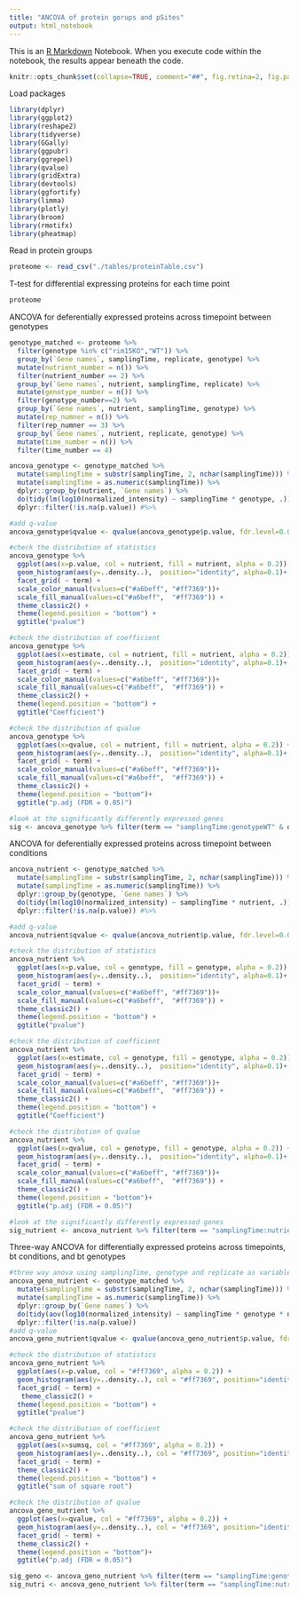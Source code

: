 ```yaml
---
title: "ANCOVA of protein gorups and pSites"
output: html_notebook
---
```


This is an [R Markdown](http://rmarkdown.rstudio.com) Notebook. When you execute code within the notebook, the results appear beneath the code. 

```r
knitr::opts_chunk$set(collapse=TRUE, comment="##", fig.retina=2, fig.path = "README_figs/README-")
```

Load packages
```r
library(dplyr)
library(ggplot2)
library(reshape2)
library(tidyverse)
library(GGally)
library(ggpubr)
library(ggrepel)
library(qvalue)
library(gridExtra)
library(devtools)
library(ggfortify)
library(limma)
library(plotly)
library(broom)
library(rmotifx)
library(pheatmap)
```

Read in protein groups
```r
proteome <- read_csv("./tables/proteinTable.csv")
```

T-test for differential expressing proteins for each time point
```r
proteome 
```

ANCOVA for deferentially expressed proteins across timepoint between genotypes 
```r
genotype_matched <- proteome %>%
  filter(genotype %in% c("rim15KO","WT")) %>%
  group_by(`Gene names`, samplingTime, replicate, genotype) %>%
  mutate(nutrient_number = n()) %>%
  filter(nutrient_number == 2) %>%
  group_by(`Gene names`, nutrient, samplingTime, replicate) %>%
  mutate(genotype_number = n()) %>%
  filter(genotype_number==2) %>%
  group_by(`Gene names`, nutrient, samplingTime, genotype) %>%
  mutate(rep_numner = n()) %>%
  filter(rep_numner == 3) %>%
  group_by(`Gene names`, nutrient, replicate, genotype) %>%
  mutate(time_number = n()) %>%
  filter(time_number == 4)

ancova_genotype <- genotype_matched %>% 
  mutate(samplingTime = substr(samplingTime, 2, nchar(samplingTime))) %>%
  mutate(samplingTime = as.numeric(samplingTime)) %>%
  dplyr::group_by(nutrient, `Gene names`) %>%
  do(tidy(lm(log10(normalized_intensity) ~ samplingTime * genotype, .))) %>% 
  dplyr::filter(!is.na(p.value)) #%>%

#add q-value
ancova_genotype$qvalue <- qvalue(ancova_genotype$p.value, fdr.level=0.05, pi0.method="bootstrap")$qvalues

#check the distribution of statistics
ancova_genotype %>% 
  ggplot(aes(x=p.value, col = nutrient, fill = nutrient, alpha = 0.2)) + 
  geom_histogram(aes(y=..density..),  position="identity", alpha=0.1)+
  facet_grid( ~ term) +
  scale_color_manual(values=c("#a6beff", "#ff7369"))+
  scale_fill_manual(values=c("#a6beff",  "#ff7369")) +
  theme_classic2() +
  theme(legend.position = "bottom") +
  ggtitle("pvalue")

#check the distribution of coefficient
ancova_genotype %>% 
  ggplot(aes(x=estimate, col = nutrient, fill = nutrient, alpha = 0.2)) + 
  geom_histogram(aes(y=..density..),  position="identity", alpha=0.1)+
  facet_grid( ~ term) +
  scale_color_manual(values=c("#a6beff", "#ff7369"))+
  scale_fill_manual(values=c("#a6beff",  "#ff7369")) +
  theme_classic2() +
  theme(legend.position = "bottom") +
  ggtitle("Coefficient")

#check the distribution of qvalue
ancova_genotype %>% 
  ggplot(aes(x=qvalue, col = nutrient, fill = nutrient, alpha = 0.2)) + 
  geom_histogram(aes(y=..density..),  position="identity", alpha=0.1)+
  facet_grid( ~ term) +
  scale_color_manual(values=c("#a6beff", "#ff7369"))+
  scale_fill_manual(values=c("#a6beff",  "#ff7369")) +
  theme_classic2() +
  theme(legend.position = "bottom")+
  ggtitle("p.adj (FDR = 0.05)")

#look at the significantly differently expressed genes
sig <- ancova_genotype %>% filter(term == "samplingTime:genotypeWT" & qvalue < 0.05)
```

ANCOVA for deferentially expressed proteins across timepoint between conditions 
```r
ancova_nutrient <- genotype_matched %>% 
  mutate(samplingTime = substr(samplingTime, 2, nchar(samplingTime))) %>%
  mutate(samplingTime = as.numeric(samplingTime)) %>%
  dplyr::group_by(genotype, `Gene names`) %>%
  do(tidy(lm(log10(normalized_intensity) ~ samplingTime * nutrient, .))) %>% 
  dplyr::filter(!is.na(p.value)) #%>%

#add q-value
ancova_nutrient$qvalue <- qvalue(ancova_nutrient$p.value, fdr.level=0.05, pi0.method="bootstrap")$qvalues

#check the distribution of statistics
ancova_nutrient %>% 
  ggplot(aes(x=p.value, col = genotype, fill = genotype, alpha = 0.2)) + 
  geom_histogram(aes(y=..density..),  position="identity", alpha=0.1)+
  facet_grid( ~ term) +
  scale_color_manual(values=c("#a6beff", "#ff7369"))+
  scale_fill_manual(values=c("#a6beff",  "#ff7369")) +
  theme_classic2() +
  theme(legend.position = "bottom") +
  ggtitle("pvalue")

#check the distribution of coefficient
ancova_nutrient %>% 
  ggplot(aes(x=estimate, col = genotype, fill = genotype, alpha = 0.2)) + 
  geom_histogram(aes(y=..density..),  position="identity", alpha=0.1)+
  facet_grid( ~ term) +
  scale_color_manual(values=c("#a6beff", "#ff7369"))+
  scale_fill_manual(values=c("#a6beff",  "#ff7369")) +
  theme_classic2() +
  theme(legend.position = "bottom") +
  ggtitle("Coefficient")

#check the distribution of qvalue
ancova_nutrient %>% 
  ggplot(aes(x=qvalue, col = genotype, fill = genotype, alpha = 0.2)) + 
  geom_histogram(aes(y=..density..),  position="identity", alpha=0.1)+
  facet_grid( ~ term) +
  scale_color_manual(values=c("#a6beff", "#ff7369"))+
  scale_fill_manual(values=c("#a6beff",  "#ff7369")) +
  theme_classic2() +
  theme(legend.position = "bottom")+
  ggtitle("p.adj (FDR = 0.05)")

#look at the significantly differently expressed genes
sig_nutrient <- ancova_nutrient %>% filter(term == "samplingTime:nutrientP" & qvalue < 0.05)
```

Three-way ANCOVA for differentially expressed proteins across timepoints, bt conditions, and bt genotypes
```r
#three way anova using samplingTime, genotype and replicate as variables 
ancova_geno_nutrient <- genotype_matched %>% 
  mutate(samplingTime = substr(samplingTime, 2, nchar(samplingTime))) %>%
  mutate(samplingTime = as.numeric(samplingTime)) %>%
  dplyr::group_by(`Gene names`) %>%
  do(tidy(aov(log10(normalized_intensity) ~ samplingTime * genotype * nutrient, .))) %>% 
  dplyr::filter(!is.na(p.value))
#add q-value
ancova_geno_nutrient$qvalue <- qvalue(ancova_geno_nutrient$p.value, fdr.level=0.05, pi0.method="bootstrap")$qvalues 

#check the distribution of statistics
ancova_geno_nutrient %>% 
  ggplot(aes(x=p.value, col = "#ff7369", alpha = 0.2)) + 
  geom_histogram(aes(y=..density..), col = "#ff7369", position="identity", alpha=0.1)+
  facet_grid( ~ term) +
   theme_classic2() +
  theme(legend.position = "bottom") +
  ggtitle("pvalue")

#check the distribution of coefficient
ancova_geno_nutrient %>% 
  ggplot(aes(x=sumsq, col = "#ff7369", alpha = 0.2)) + 
  geom_histogram(aes(y=..density..), col = "#ff7369", position="identity", alpha=0.1)+
  facet_grid( ~ term) +
  theme_classic2() +
  theme(legend.position = "bottom") +
  ggtitle("sum of square root")

#check the distribution of qvalue
ancova_geno_nutrient %>% 
  ggplot(aes(x=qvalue, col = "#ff7369", alpha = 0.2)) + 
  geom_histogram(aes(y=..density..), col = "#ff7369", position="identity", alpha=0.1)+
  facet_grid( ~ term) +
  theme_classic2() +
  theme(legend.position = "bottom")+
  ggtitle("p.adj (FDR = 0.05)")

sig_geno <- ancova_geno_nutrient %>% filter(term == "samplingTime:genotype" & qvalue < 0.05)
sig_nutri <- ancova_geno_nutrient %>% filter(term == "samplingTime:nutrient" & qvalue < 0.05)
```



